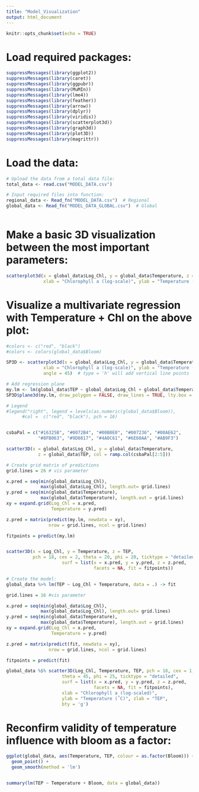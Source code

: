 ```yaml
---
title: "Model_Visualization"
output: html_document
---
```


```r
knitr::opts_chunk$set(echo = TRUE)
```


# Load required packages:
```r


suppressMessages(library(ggplot2))
suppressMessages(library(caret))
suppressMessages(library(ggpubr))
suppressMessages(library(MuMIn))
suppressMessages(library(lme4))
suppressMessages(library(feather))
suppressMessages(library(arrow))
suppressMessages(library(dplyr))
suppressMessages(library(viridis))
suppressMessages(library(scatterplot3d))
suppressMessages(library(graph3d))
suppressMessages(library(plot3D))
suppressMessages(library(magrittr))

```


# Load the data:
```r

# Upload the data from a total data file:
total_data <- read.csv("MODEL_DATA.csv")

# Input required files into function:
regional_data <- Read_fn("MODEL_DATA.csv")  # Regional
global_data <- Read_fn("MODEL_DATA_GLOBAL.csv")  # Global



```


# Make a basic 3D visualization between the most important parameters:
```r

scatterplot3d(x = global_data$Log_Chl, y = global_data$Temperature, z = global_data$TEP, pch = 16,
              xlab = "Chlorophyll a (log-scale)", ylab = "Temperature (˚C)", zlab = "TEP")


```

# Visualize a multivariate regression with Temperature + Chl on the above plot:
```r

#colors <- c("red", "black")
#colors <- colors(global_data$Bloom)

SP3D <- scatterplot3d(x = global_data$Log_Chl, y = global_data$Temperature, z = global_data$TEP, pch = 16,
              xlab = "Chlorophyll a (log-scale)", ylab = "Temperature (˚C)", zlab = "TEP",
              angle = 45)  # type = 'h' will add vertical line points

# Add regression plane
my.lm <- lm(global_data$TEP ~ global_data$Log_Chl + global_data$Temperature)
SP3D$plane3d(my.lm, draw_polygon = FALSE, draw_lines = TRUE, lty.box = 'solid')

# Legend
#legend("right", legend = levels(as.numeric(global_data$Bloom)),
      #col =  c("red", "black"), pch = 16)



```


```r

csbaPal = c("#16325B", "#0072B4", "#00B0E0", "#007236", "#00AE62",
            "#8FB063", "#9D0817", "#4A0C61", "#6E60AA", "#AB9F3")

scatter3D(x = global_data$Log_Chl, y = global_data$Temperature, 
            z = global_data$TEP, col = ramp.col(csbaPal[2:5]))

# Create grid matrix of predictions
grid.lines = 26 # vis parameter

x.pred = seq(min(global_data$Log_Chl), 
             max(global_data$Log_Chl), length.out= grid.lines)
y.pred = seq(min(global_data$Temperature), 
             max(global_data$Temperature), length.out = grid.lines)
xy = expand.grid(Log_Chl = x.pred, 
                 Temperature = y.pred)

z.pred = matrix(predict(my.lm, newdata = xy), 
                nrow = grid.lines, ncol = grid.lines)

fitpoints = predict(my.lm)


scatter3D(x = Log_Chl, y = Temperature, z = TEP,
          pch = 18, cex = 2, theta = 20, phi = 20, ticktype = "detailed",
                     surf = list(x = x.pred, y = y.pred, z = z.pred,
                                 facets = NA, fit = fitpoints))


```

```r

# Create the model:
global_data %>% lm(TEP ~ Log_Chl + Temperature, data = .) -> fit

grid.lines = 16 #vis parameter

x.pred = seq(min(global_data$Log_Chl), 
             max(global_data$Log_Chl), length.out= grid.lines)
y.pred = seq(min(global_data$Temperature), 
             max(global_data$Temperature), length.out = grid.lines)
xy = expand.grid(Log_Chl = x.pred, 
                 Temperature = y.pred)

z.pred = matrix(predict(fit, newdata = xy), 
                nrow = grid.lines, ncol = grid.lines)

fitpoints = predict(fit)

global_data %$% scatter3D(Log_Chl, Temperature, TEP, pch = 18, cex = 1,
                     theta = 45, phi = 25, ticktype = "detailed",
                     surf = list(x = x.pred, y = y.pred, z = z.pred,
                                 facets = NA, fit = fitpoints),
                     xlab = "Chlorophyll a (log-scaled)", 
                     ylab = "Temperature (˚C)", zlab = "TEP",
                     bty = 'g')


```


# Reconfirm validity of temperature influence with bloom as a factor:
```r

ggplot(global_data, aes(Temperature, TEP, colour = as.factor(Bloom))) + 
  geom_point() +
  geom_smooth(method = 'lm')


summary(lm(TEP ~ Temperature + Bloom, data = global_data))



```

